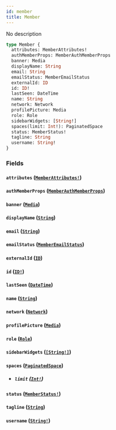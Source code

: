 ```yaml
---
id: member
title: Member
---
```


No description

```graphql
type Member {
  attributes: MemberAttributes!
  authMemberProps: MemberAuthMemberProps
  banner: Media
  displayName: String
  email: String
  emailStatus: MemberEmailStatus
  externalId: ID
  id: ID!
  lastSeen: DateTime
  name: String
  network: Network
  profilePicture: Media
  role: Role
  sidebarWidgets: [String!]
  spaces(limit: Int!): PaginatedSpace
  status: MemberStatus!
  tagline: String
  username: String!
}
```

### Fields

#### `attributes` ([`MemberAttributes!`](/docs/graphql/objects/member-attributes))

#### `authMemberProps` ([`MemberAuthMemberProps`](/docs/graphql/objects/member-auth-member-props))

#### `banner` ([`Media`](/docs/graphql/unions/media))

#### `displayName` ([`String`](/docs/graphql/scalars/string))

#### `email` ([`String`](/docs/graphql/scalars/string))

#### `emailStatus` ([`MemberEmailStatus`](/docs/graphql/enums/member-email-status))

#### `externalId` ([`ID`](/docs/graphql/scalars/id))

#### `id` ([`ID!`](/docs/graphql/scalars/id))

#### `lastSeen` ([`DateTime`](/docs/graphql/scalars/date-time))

#### `name` ([`String`](/docs/graphql/scalars/string))

#### `network` ([`Network`](/docs/graphql/objects/network))

#### `profilePicture` ([`Media`](/docs/graphql/unions/media))

#### `role` ([`Role`](/docs/graphql/objects/role))

#### `sidebarWidgets` ([`[String!]`](/docs/graphql/scalars/string))

#### `spaces` ([`PaginatedSpace`](/docs/graphql/objects/paginated-space))

- ##### `limit` ([`Int!`](/docs/graphql/scalars/int))

#### `status` ([`MemberStatus!`](/docs/graphql/enums/member-status))

#### `tagline` ([`String`](/docs/graphql/scalars/string))

#### `username` ([`String!`](/docs/graphql/scalars/string))
